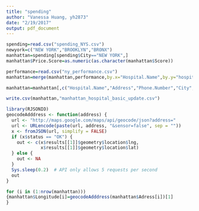 ```yaml
---
title: "spending"
author: "Vanessa Huang, yh2873"
date: "2/19/2017"
output: pdf_document
---
```

```r
spending=read.csv("spending_NYS.csv")
newyork=c("NEW YORK","BROOKLYN","BRONX")
manhattan=spending[spending$City=="NEW YORK",]
manhattan$Price.Score=as.numeric(as.character(manhattan$Score))

```


```r
performance=read.csv("ny_performance.csv")
manhattan=merge(manhattan,performance,by.x="Hospital.Name",by.y="hospital")

manhattan=manhattan[,c("Hospital.Name","Address","Phone.Number","City","ZIP.Code","Price.Score","Performance.Score","Longitude","Latitude")]

write.csv(manhattan,"manhattan_hospital_basic_update.csv")
```

```r
library(RJSONIO)
geocodeAdddress <- function(address) {
  url <- "http://maps.google.com/maps/api/geocode/json?address="
  url <- URLencode(paste(url, address, "&sensor=false", sep = ""))
  x <- fromJSON(url, simplify = FALSE)
  if (x$status == "OK") {
    out <- c(x$results[[1]]$geometry$location$lng,
             x$results[[1]]$geometry$location$lat)
  } else {
    out <- NA
  }
  Sys.sleep(0.2)  # API only allows 5 requests per second
  out
}
```


```r
for (i in (1:nrow(manhattan)))
{manhattan$Longitude[i]=geocodeAdddress(manhattan$Adress[i])[1]
}
```


